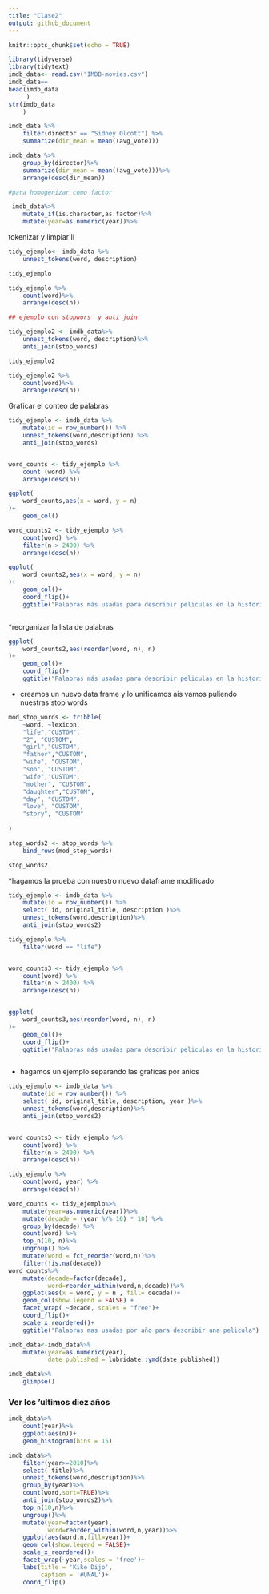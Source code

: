 ```yaml
---
title: "Clase2"
output: github_document
---
```


```r
knitr::opts_chunk$set(echo = TRUE)
```

```r
library(tidyverse)
library(tidytext)
imdb_data<- read.csv("IMDB-movies.csv")
imdb_data==
head(imdb_data
     )
str(imdb_data
    )

imdb_data %>%
    filter(director == "Sidney Olcott") %>%
    summarize(dir_mean = mean((avg_vote)))

imdb_data %>% 
    group_by(director)%>%
    summarize(dir_mean = mean((avg_vote)))%>%
    arrange(desc(dir_mean))

#para homogenizar como factor

 imdb_data%>%
    mutate_if(is.character,as.factor)%>%
    mutate(year=as.numeric(year))%>%


```
tokenizar y limpiar II

```r

tidy_ejemplo<- imdb_data %>%
    unnest_tokens(word, description)

tidy_ejemplo

tidy_ejemplo %>%
    count(word)%>%
    arrange(desc(n))

## ejemplo con stopwors  y anti join 

tidy_ejemplo2 <- imdb_data%>%
    unnest_tokens(word, description)%>%
    anti_join(stop_words)

tidy_ejemplo2

tidy_ejemplo2 %>%
    count(word)%>%
    arrange(desc(n))

```

Graficar el conteo de palabras 


```r

tidy_ejemplo <- imdb_data %>%
    mutate(id = row_number()) %>%
    unnest_tokens(word,description) %>%
    anti_join(stop_words)


word_counts <- tidy_ejemplo %>%
    count (word) %>%
    arrange(desc(n))

ggplot(
    word_counts,aes(x = word, y = n)
)+
    geom_col()

word_counts2 <- tidy_ejemplo %>%
    count(word) %>%
    filter(n > 2400) %>%
    arrange(desc(n))

ggplot(
    word_counts2,aes(x = word, y = n)
)+
    geom_col()+
    coord_flip()+
    ggtitle("Palabras más usadas para describir peliculas en la historia del cine")



```

*reorganizar la lista de palabras


```r
ggplot(
    word_counts2,aes(reorder(word, n), n)
)+
    geom_col()+
    coord_flip()+
    ggtitle("Palabras más usadas para describir peliculas en la historia del cine")


```

* creamos un nuevo data frame y lo unificamos ais vamos puliendo nuestras stop words
```r
mod_stop_words <- tribble(
    ~word, ~lexicon,
    "life","CUSTOM",
    "2", "CUSTOM",
    "girl","CUSTOM",
    "father","CUSTOM",
    "wife", "CUSTOM",
    "son", "CUSTOM",
    "wife","CUSTOM",
    "mother", "CUSTOM",
    "daughter","CUSTOM",
    "day", "CUSTOM",
    "love", "CUSTOM",
    "story", "CUSTOM"
    
)

stop_words2 <- stop_words %>%
    bind_rows(mod_stop_words)

stop_words2

```

*hagamos la prueba con nuestro nuevo dataframe modificado

```r

tidy_ejemplo <- imdb_data %>%
    mutate(id = row_number()) %>%
    select( id, original_title, description )%>%
    unnest_tokens(word,description)%>%
    anti_join(stop_words2)

tidy_ejemplo %>%
    filter(word == "life")


word_counts3 <- tidy_ejemplo %>%
    count(word) %>%
    filter(n > 2400) %>%
    arrange(desc(n))


ggplot(
    word_counts3,aes(reorder(word, n), n)
)+
    geom_col()+
    coord_flip()+
    ggtitle("Palabras más usadas para describir peliculas en la historia del cine")



```

* hagamos un ejemplo separando las graficas por anios 


```r

tidy_ejemplo <- imdb_data %>%
    mutate(id = row_number()) %>%
    select( id, original_title, description, year )%>%
    unnest_tokens(word,description)%>%
    anti_join(stop_words2)


word_counts3 <- tidy_ejemplo %>%
    count(word) %>%
    filter(n > 2400) %>%
    arrange(desc(n))

tidy_ejemplo %>% 
    count(word, year) %>%
    arrange(desc(n))

word_counts <- tidy_ejemplo%>% 
    mutate(year=as.numeric(year))%>%
    mutate(decade = (year %/% 10) * 10) %>%
    group_by(decade) %>%
    count(word) %>% 
    top_n(10, n)%>%
    ungroup() %>%
    mutate(word = fct_reorder(word,n))%>%
    filter(!is.na(decade))
word_counts%>%
    mutate(decade=factor(decade),
           word=reorder_within(word,n,decade))%>%
    ggplot(aes(x = word, y = n , fill= decade))+
    geom_col(show.legend = FALSE) +
    facet_wrap( ~decade, scales = "free")+
    coord_flip()+
    scale_x_reordered()+
    ggtitle("Palabras mas usadas por año para describir una pelicula")


```




```r
imdb_data<-imdb_data%>%
    mutate(year=as.numeric(year),
           date_published = lubridate::ymd(date_published))
```


```r
imdb_data%>%
    glimpse()
```



### Ver los 'ultimos diez años

```r

imdb_data%>%
    count(year)%>%
    ggplot(aes(n))+
    geom_histogram(bins = 15)

```



```r
imdb_data%>%
    filter(year>=2010)%>%
    select(-title)%>%
    unnest_tokens(word,description)%>%
    group_by(year)%>%
    count(word,sort=TRUE)%>%
    anti_join(stop_words2)%>%
    top_n(10,n)%>%
    ungroup()%>%
    mutate(year=factor(year),
           word=reorder_within(word,n,year))%>%
    ggplot(aes(word,n,fill=year))+
    geom_col(show.legend = FALSE)+
    scale_x_reordered()+
    facet_wrap(~year,scales = 'free')+
    labs(title = 'Kike Dijo',
         caption = '#UNAL')+
    coord_flip()
```







